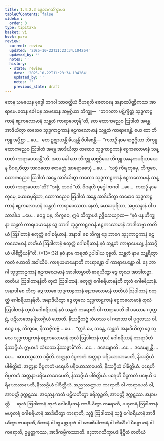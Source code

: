 ```yaml
---
title: 1.4.2.3 ဒွေဘာဂသိက္ခာပဒ
tableOfContents: false
sidebar:
  order: 3
type: tipitaka
basket: vi
book: para
review:
  current: review
  updated: '2025-10-22T11:23:34.104264'
  updated_by: ''
  notes: ''
  history:
  - state: review
    date: '2025-10-22T11:23:34.104264'
    updated_by: ''
    notes: ''
    previous_state: draft
---
```



<ReviewStatus review={frontmatter.review} showDetails={true} />

<HypothesisAnnotation frontmatter={frontmatter} />

<DynamicBreadcrumb />

<Division number="552" book="para" e="ch" v="1" p="331">

<Paragraph number="2121" book="para">
တေန သမယေန ဗုဒ္ဓေါ ဘဂဝါ သာဝတ္ထိယံ ဝိဟရတိ ဇေတဝနေ အနာထပိဏ္ဍိကဿ အာရာမေ. တေန ခေါ ပန သမယေန ဆဗ္ဗဂ္ဂိယာ ဘိက္ခူ—  “ဘဂဝတာ ပဋိက္ခိတ္တံ သုဒ္ဓကာဠကာနံ ဧဠကလောမာနံ သန္ထတံ ကာရာပေတုန်”တိ, တေ ထောကညေဝ ဩဒါတံ အန္တေ အာဒိယိတွာ တထေဝ သုဒ္ဓကာဠကာနံ ဧဠကလောမာနံ သန္ထတံ ကာရာပေန္တိ. ယေ တေ ဘိက္ခူ အပ္ပိစ္ဆာ …ပေ…  တေ ဥဇ္ဈာယန္တိ ခိယျန္တိ ဝိပါစေန္တိ—  “ကထဉှိ နာမ ဆဗ္ဗဂ္ဂိယာ ဘိက္ခူ ထောကညေဝ ဩဒါတံ အန္တေ အာဒိယိတွာ တထေဝ သုဒ္ဓကာဠကာနံ ဧဠကလောမာနံ သန္ထတံ ကာရာပေဿန္တီ”တိ.
</Paragraph>

<Paragraph number="2122" book="para">
အထ ခေါ တေ ဘိက္ခူ ဆဗ္ဗဂ္ဂိယေ ဘိက္ခူ အနေကပရိယာယေန ဝိဂရဟိတွာ ဘဂဝတော ဧတမတ္ထံ အာရောစေသုံ …ပေ…  “သစ္စံ ကိရ တုမှေ, ဘိက္ခဝေ, ထောကညေဝ ဩဒါတံ အန္တေ အာဒိယိတွာ တထေဝ သုဒ္ဓကာဠကာနံ ဧဠကလောမာနံ သန္ထတံ ကာရာပေထာ”တိ? “သစ္စံ, ဘဂဝါ”တိ. ဝိဂရဟိ ဗုဒ္ဓေါ ဘဂဝါ …ပေ…  ကထဉှိ နာမ တုမှေ, မောဃပုရိသာ, ထောကညေဝ ဩဒါတံ အန္တေ အာဒိယိတွာ တထေဝ သုဒ္ဓကာဠကာနံ ဧဠကလောမာနံ သန္ထတံ ကာရာပေဿထ. နေတံ, မောဃပုရိသာ, အပ္ပသန္နာနံ ဝါ ပသာဒါယ …ပေ…  ဧဝဉ္စ ပန, ဘိက္ခဝေ, ဣမံ သိက္ခာပဒံ ဥဒ္ဒိသေယျာထ—
</Paragraph>

</Division>
<Division number="553" book="para" e="ch" v="1" p="332">

<Paragraph number="2123" book="para">
<Emphasis>“နဝံ ပန ဘိက္ခုနာ သန္ထတံ ကာရယမာနေန ဒွေ ဘာဂါ သုဒ္ဓကာဠကာနံ ဧဠကလောမာနံ အာဒါတဗ္ဗာ တတိယံ ဩဒါတာနံ စတုတ္ထံ ဂေါစရိယာနံ. အနာဒါ စေ ဘိက္ခု ဒွေ ဘာဂေ သုဒ္ဓကာဠကာနံ ဧဠကလောမာနံ တတိယံ ဩဒါတာနံ စတုတ္ထံ ဂေါစရိယာနံ နဝံ သန္ထတံ ကာရာပေယျ, နိဿဂ္ဂိယံ ပါစိတ္တိယန်”</Emphasis>တိ. (*13*:<Emphasis>32</Emphasis>)
</Paragraph>

</Division>
<Division number="554" book="para" e="ch" v="1" p="332">

<Paragraph number="2124" book="para">
<Emphasis>နဝံ</Emphasis> နာမ ကရဏံ ဥပါဒါယ ဝုစ္စတိ.
</Paragraph>

<Paragraph number="2125" book="para">
<Emphasis>သန္ထတံ</Emphasis> နာမ သန္ထရိတွာ ကတံ ဟောတိ အဝါယိမံ.
</Paragraph>

<Paragraph number="2126" book="para">
<Emphasis>ကာရယမာနေနာ</Emphasis>တိ ကရောန္တော ဝါ ကာရာပေန္တော ဝါ.
</Paragraph>

<Paragraph number="2127" book="para">
<Emphasis>ဒွေ ဘာဂါ သုဒ္ဓကာဠကာနံ ဧဠကလောမာနံ အာဒါတဗ္ဗာ</Emphasis>တိ ဓာရယိတွာ ဒွေ တုလာ အာဒါတဗ္ဗာ.
</Paragraph>

<Paragraph number="2128" book="para">
<Emphasis>တတိယံ ဩဒါတာနန်</Emphasis>တိ တုလံ ဩဒါတာနံ.
</Paragraph>

<Paragraph number="2129" book="para">
<Emphasis>စတုတ္ထံ ဂေါစရိယာနန်</Emphasis>တိ တုလံ ဂေါစရိယာနံ.
</Paragraph>

<Paragraph number="2130" book="para">
<Emphasis>အနာဒါ စေ ဘိက္ခု ဒွေ ဘာဂေ သုဒ္ဓကာဠကာနံ ဧဠကလောမာနံ တတိယံ ဩဒါတာနံ စတုတ္ထံ ဂေါစရိယာနန်</Emphasis>တိ. အနာဒိယိတွာ ဒွေ တုလေ သုဒ္ဓကာဠကာနံ ဧဠကလောမာနံ တုလံ ဩဒါတာနံ တုလံ ဂေါစရိယာနံ နဝံ သန္ထတံ ကရောတိ ဝါ ကာရာပေတိ ဝါ ပယောဂေ ဒုက္ကဋံ, ပဋိလာဘေန နိဿဂ္ဂိယံ ဟောတိ. နိဿဇ္ဇိတဗ္ဗံ သံဃဿ ဝါ ဂဏဿ ဝါ ပုဂ္ဂလဿ ဝါ. ဧဝဉ္စ ပန, ဘိက္ခဝေ, နိဿဇ္ဇိတဗ္ဗံ …ပေ…  “ဣဒံ မေ, ဘန္တေ, သန္ထတံ အနာဒိယိတွာ ဒွေ တုလေ သုဒ္ဓကာဠကာနံ ဧဠကလောမာနံ တုလံ ဩဒါတာနံ တုလံ ဂေါစရိယာနံ ကာရာပိတံ နိဿဂ္ဂိယံ. ဣမာဟံ သံဃဿ နိဿဇ္ဇာမီ”တိ …ပေ…  ဒဒေယျာတိ …ပေ…  ဒဒေယျုန္တိ …ပေ…  အာယသ္မတော ဒမ္မီတိ.
</Paragraph>

</Division>
<Division number="555" book="para" e="ch" v="1" p="332">

<Paragraph number="2131" book="para">
အတ္တနာ ဝိပ္ပကတံ အတ္တနာ ပရိယောသာပေတိ, နိဿဂ္ဂိယံ ပါစိတ္တိယံ. အတ္တနာ ဝိပ္ပကတံ ပရေဟိ ပရိယောသာပေတိ, နိဿဂ္ဂိယံ ပါစိတ္တိယံ. ပရေဟိ ဝိပ္ပကတံ အတ္တနာ ပရိယောသာပေတိ, နိဿဂ္ဂိယံ ပါစိတ္တိယံ. ပရေဟိ ဝိပ္ပကတံ ပရေဟိ ပရိယောသာပေတိ, နိဿဂ္ဂိယံ ပါစိတ္တိယံ.
</Paragraph>

<Paragraph number="2132" book="para">
အညဿတ္ထာယ ကရောတိ ဝါ ကာရာပေတိ ဝါ, အာပတ္တိ ဒုက္ကဋဿ. အညေန ကတံ ပဋိလဘိတွာ ပရိဘုဉ္ဇတိ, အာပတ္တိ ဒုက္ကဋဿ.
</Paragraph>

</Division>
<Division number="556" book="para" e="ch" v="1" p="333">

<Paragraph number="2133" book="para">
အနာပတ္တိ—  တုလံ ဩဒါတာနံ တုလံ ဂေါစရိယာနံ အာဒိယိတွာ ကရောတိ, ဗဟုတရံ ဩဒါတာနံ ဗဟုတရံ ဂေါစရိယာနံ အာဒိယိတွာ ကရောတိ, သုဒ္ဓံ ဩဒါတာနံ သုဒ္ဓံ ဂေါစရိယာနံ အာဒိယိတွာ ကရောတိ, ဝိတာနံ ဝါ ဘူမတ္ထရဏံ ဝါ သာဏိပါကာရံ ဝါ ဘိသိံ ဝါ ဗိဗ္ဗောဟနံ ဝါ ကရောတိ, ဥမ္မတ္တကဿ, အာဒိကမ္မိကဿာတိ.

</Paragraph>
</Division>

<Paragraph number="2134" type="center" book="para">
ဒွေဘာဂသိက္ခာပဒံ နိဋ္ဌိတံ တတိယံ.
</Paragraph>